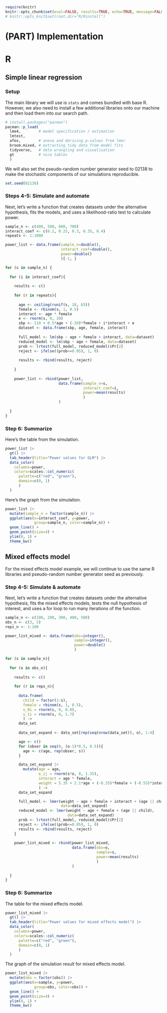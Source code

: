 
```r
require(knitr)
knitr::opts_chunk$set(eval=FALSE, results=TRUE, echo=TRUE, message=FALSE, warning=FALSE, error=FALSE, fig.height=5, fig.width=8, fig.path="figures/")
# knitr::opts_knit$set(root.dir="R/Rinstall")
```

# (PART) Implementation {-}

# R 

## Simple linear regression

### Setup

The main library we will use is `stats` and comes bundled with base R. However, we also need to install a few additional libraries onto our machine and then load them into our search path. 

```r
# install.packages("pacman")
pacman::p_load(
  lme4,        # model specification / estimation
  lmtest,
  afex,        # anova and deriving p-values from lmer
  broom.mixed, # extracting tidy data from model fits 
  tidyverse,   # data wrangling and visualisation
  gt           # nice tables
  )
```

We will also set the pseudo-random number generator seed to 02138 to make the stochastic components of our simulations reproducible. 

```r
set.seed(02138)
```

### Steps 4-5: Simulate and automate

Next, let's write a function that creates datasets under the alternative hypothesis, fits the models, and uses a likelihood-ratio test to calculate power.

```r
sample_n <- c(400, 500, 600, 700)
interact_coef <- c(0.2, 0.25, 0.3, 0.35, 0.4)
repeats <- 1:1000

power_list <- data.frame(sample_n=double(), 
                         interact_coef=double(), 
                         power=double()
                         )[-1, ]

for (s in sample_n) {
  
  for (i in interact_coef){
    
    results <- c()
    
    for (r in repeats){
      
      age <- ceiling(runif(s, 18, 65))
      female <- rbinom(s, 1, 0.5)
      interact <- age * female
      e <- rnorm(s, 0, 20)
      sbp <- 110 + 0.5*age + (-20)*female + i*interact + e
      dataset <- data.frame(sbp, age, female, interact)
      
      full_model <- lm(sbp ~ age + female + interact, data=dataset)
      reduced_model <- lm(sbp ~ age + female, data=dataset)
      prob <- lrtest(full_model, reduced_model)$Pr[2]
      reject <- ifelse((prob<=0.05), 1, 0)
      
      results <- rbind(results, reject)
      
    }
    
    power_list <- rbind(power_list, 
                        data.frame(sample_n=s, 
                                   interact_coef=i, 
                                   power=mean(results)
                                   )
                        )
    
  }  
}
```

### Step 6: Summarize

Here's the table from the simulation.

```r
power_list |>
  gt() |>
  tab_header(title="Power values for GLM") |>
  data_color(
    columns=power,
    colors=scales::col_numeric(
      palette=c("red", "green"),
      domain=c(0, 1)
      )
  )
```

Here's the graph from the simulation. 

```r
power_list |>
  mutate(sample_n = factor(sample_n)) |>
  ggplot(aes(x=interact_coef, y=power, 
             group=sample_n, color=sample_n)) + 
  geom_line() + 
  geom_point(size=4) + 
  ylim(0, 1) +
  theme_bw()
```

## Mixed effects model

For the mixed effects model example, we will continue to use the same R libraries and pseudo-random number generator seed as previously.

### Step 4-5: Simulate & automate

Next, let's write a function that creates datasets under the alternative hypothesis, fits the mixed effects models, tests the null hypothesis of interest, and uses a for loop to run many iterations of the function. 

```r
sample_n <- c(100, 200, 300, 400, 500)
obs_n <- c(3, 5)
reps_n <- 1:100

power_list_mixed <- data.frame(obs=integer(), 
                               sample=integer(), 
                               power=double()
                               )

for (s in sample_n){
  
  for (o in obs_n){
    
    results <- c()
    
    for (r in reps_n){
      
      data.frame(
        child = factor(1:s), 
        female = rbinom(s, 1, 0.5),
        u_0i = rnorm(s, 0, 0.8),
        u_1i = rnorm(s, 0, 1.7)
        ) ->
      data_set
      
      data_set_expand <- data_set[rep(seq(nrow(data_set)), o), 1:4]

      age <- c()
      for (obser in seq(0, (o-1)*0.5, 0.5)){
        age <- c(age, rep(obser, s))
      }

      data_set_expand |>
        mutate(age = age,
               e_ij = rnorm(s*o, 0, 1.35),
               interact = age * female,
               weight = 5.35 + 2.1*age + (-0.35)*female + (-0.55)*interact + u_0i + age*u_1i + e_ij
               ) ->
      data_set_expand

      full_model <- lmer(weight ~ age + female + interact + (age || child), 
                         data=data_set_expand)
      reduced_model <- lmer(weight ~ age + female + (age || child), 
                            data=data_set_expand)
      prob <- lrtest(full_model, reduced_model)$Pr[2]
      reject <- ifelse((prob<=0.05), 1, 0)
      results <- rbind(results, reject)     
    }
    
    power_list_mixed <- rbind(power_list_mixed, 
                              data.frame(obs=o, 
                                         sample=s, 
                                         power=mean(results)
                                         )
                              )
    
  }
}
```

### Step 6: Summarize

The table for the mixed effects model.

```r
power_list_mixed |>
  gt() |>
  tab_header(title="Power values for mixed effects model") |>
  data_color(
    columns=power,
    colors=scales::col_numeric(
      palette=c("red", "green"),
      domain=c(0, 1)
      )
  )
```

The graph of the simulation result for mixed effects model.

```r
power_list_mixed |>
  mutate(obs = factor(obs)) |>
  ggplot(aes(x=sample, y=power, 
             group=obs, color=obs)) + 
  geom_line() + 
  geom_point(size=4) + 
  ylim(0, 1) +
  theme_bw()
```

